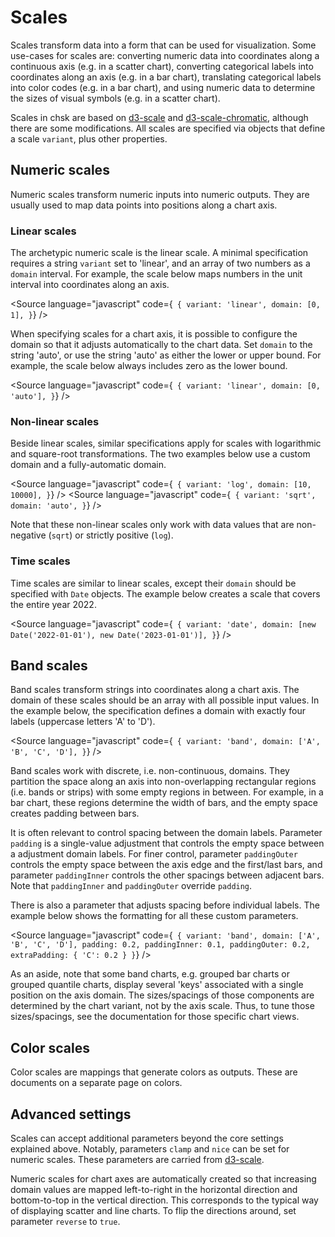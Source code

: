 
<Meta title="Core/Props/Scales" />

# Scales

Scales transform data into a form that can be used for visualization.
Some use-cases for scales are: converting numeric data into coordinates along a continuous axis (e.g. in a scatter chart),
converting categorical labels into coordinates along an axis (e.g. in a bar chart),
translating categorical labels into color codes (e.g. in a bar chart), and using numeric data to determine the sizes of visual symbols (e.g. in a scatter chart).

Scales in chsk are based on [d3-scale](https://github.com/d3/d3-scale) and [d3-scale-chromatic](https://github.com/d3/d3-scale-chromatic), although there are some modifications. All scales are specified via objects that define a scale `variant`, plus other properties.

## Numeric scales

Numeric scales transform numeric inputs into numeric outputs. They are usually used to map data points into positions along a chart axis.

### Linear scales

The archetypic numeric scale is the linear scale. A minimal specification requires a string `variant` set to 'linear', and an array of two numbers as a `domain` interval. For example, the scale below maps numbers in the unit interval into coordinates along an axis.

<Source
    language="javascript"
    code={`
{
  variant: 'linear',
  domain: [0, 1],
}`}
/>

When specifying scales for a chart axis, it is possible to configure the domain so that it adjusts automatically to the chart data. Set `domain` to the string 'auto', or use the string 'auto' as either the lower or upper bound. For example, the scale below always includes zero as the lower bound.

<Source
    language="javascript"
    code={`
{
  variant: 'linear',
  domain: [0, 'auto'],
}`}
/>

### Non-linear scales

Beside linear scales, similar specifications apply for scales with logarithmic and square-root transformations. The two examples below use a custom domain and a fully-automatic domain.

<Source
    language="javascript"
    code={`
{
  variant: 'log',
  domain: [10, 10000],
}`}
/>
<Source
    language="javascript"
    code={`
{
  variant: 'sqrt',
  domain: 'auto',
}`}
/>

Note that these non-linear scales only work with data values that are non-negative (`sqrt`) or strictly positive (`log`).

### Time scales

Time scales are similar to linear scales, except their `domain` should be specified with `Date` objects. The example below creates a scale that covers the entire year 2022.

<Source
    language="javascript"
    code={`
{
  variant: 'date',
  domain: [new Date('2022-01-01'), new Date('2023-01-01')],
}`}
/>

## Band scales

Band scales transform strings into coordinates along a chart axis. The domain of these scales should be an array with all possible input values. In the example below, the specification defines a domain with exactly four labels (uppercase letters 'A' to 'D').

<Source
    language="javascript"
    code={`
{
  variant: 'band',
  domain: ['A', 'B', 'C', 'D'],
}`}
/>

Band scales work with discrete, i.e. non-continuous, domains.
They partition the space along an axis into non-overlapping rectangular regions (i.e. bands or strips) with some empty regions in between.
For example, in a bar chart, these regions determine the width of bars, and the empty space creates padding between bars.

It is often relevant to control spacing between the domain labels.
Parameter `padding` is a single-value adjustment that controls the empty space between a adjustment domain labels.
For finer control, parameter `paddingOuter` controls the empty space between the axis edge and the first/last bars, and parameter `paddingInner` controls the other spacings between adjacent bars. Note that `paddingInner` and `paddingOuter` override `padding`.

There is also a parameter that adjusts spacing before individual labels. The example below shows the formatting for all these custom parameters.

<Source
    language="javascript"
    code={`
{
  variant: 'band',
  domain: ['A', 'B', 'C', 'D'],
  padding: 0.2,
  paddingInner: 0.1,
  paddingOuter: 0.2,
  extraPadding: { 'C': 0.2 }
}`}
/>

As an aside, note that some band charts, e.g. grouped bar charts or grouped quantile charts,
display several 'keys' associated with a single position on the axis domain.
The sizes/spacings of those components are determined by the chart variant, not by the axis scale.
Thus, to tune those sizes/spacings, see the documentation for those specific chart views.

## Color scales

Color scales are mappings that generate colors as outputs. These are documents on a separate page on colors.

## Advanced settings

Scales can accept additional parameters beyond the core settings explained above. Notably, parameters `clamp` and `nice` can be set for numeric scales. These parameters are carried from [d3-scale](https://github.com/d3/d3-scale).

Numeric scales for chart axes are automatically created so that increasing domain values are mapped left-to-right in the horizontal direction and bottom-to-top in the vertical direction. This corresponds to the typical way of displaying scatter and line charts. To flip the directions around, set parameter `reverse` to `true`.
